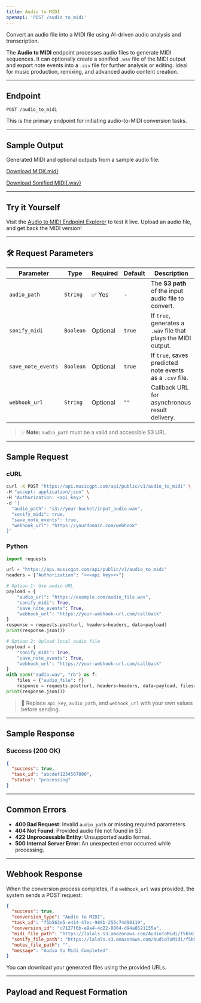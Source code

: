 ```yaml
---
title: Audio to MIDI
openapi: 'POST /audio_to_midi'
---
```


Convert an audio file into a MIDI file using AI-driven audio analysis and transcription.

The **Audio to MIDI** endpoint processes audio files to generate MIDI sequences. It can optionally create a sonified `.wav` file of the MIDI output and export note events into a `.csv` file for further analysis or editing.
Ideal for music production, remixing, and advanced audio content creation.

---

## Endpoint

```http
POST /audio_to_midi
```

This is the primary endpoint for initiating audio-to-MIDI conversion tasks.

---

## Sample Output

Generated MIDI and optional outputs from a sample audio file:

<a href="https://lalals.s3.amazonaws.com/AudioToMidi/f5b563e5-e414-47ec-989b-255c74d90119.mid" target="_blank">Download MIDI(.mid)</a>

<a href="https://lalals.s3.amazonaws.com/AudioToMidi/f5b563e5-e414-47ec-989b-255c74d90119.wav" target="_blank">Download Sonified MIDI(.wav)</a>

---

## Try it Yourself

Visit the [Audio to MIDI Endpoint Explorer](/api-documentation/endpoint/audio_to_midi) to test it live. Upload an audio file, and get back the MIDI version!

---

## 🛠️ Request Parameters

| Parameter         | Type      | Required | Default  | Description                                                                  |
|-------------------|-----------|----------|----------|------------------------------------------------------------------------------|
| `audio_path`      | `String`  | ✅ Yes   | -        | The **S3 path** of the input audio file to convert.                          |
| `sonify_midi`     | `Boolean` | Optional | `true`   | If `true`, generates a `.wav` file that plays the MIDI output.                |
| `save_note_events`| `Boolean` | Optional | `true`   | If `true`, saves predicted note events as a `.csv` file.                     |
| `webhook_url`     | `String`  | Optional | `""`     | Callback URL for asynchronous result delivery.                               |

> 💡 **Note:** `audio_path` must be a valid and accessible S3 URL.

---

## Sample Request

### cURL

```bash
curl -X POST "https://api.musicgpt.com/api/public/v1/audio_to_midi" \
-H "accept: application/json" \
-H "Authorization: <api_key>" \
-d '{
  "audio_path": "s3://your-bucket/input_audio.wav",
  "sonify_midi": true,
  "save_note_events": true,
  "webhook_url": "https://yourdomain.com/webhook"
}'
```

### Python

```python
import requests

url = "https://api.musicgpt.com/api/public/v1/audio_to_midi"
headers = {"Authorization": "<<<api key>>>"}

# Option 1: Use audio URL
payload = {
    "audio_url": "https://example.com/audio_file.wav",
    "sonify_midi": True,
    "save_note_events": True,
    "webhook_url": "https://your-webhook-url.com/callback"
}
response = requests.post(url, headers=headers, data=payload)
print(response.json())

# Option 2: Upload local audio file
payload = {
    "sonify_midi": True,
    "save_note_events": True,
    "webhook_url": "https://your-webhook-url.com/callback"
}
with open("audio.wav", "rb") as f:
    files = {"audio_file": f}
    response = requests.post(url, headers=headers, data=payload, files=files)
print(response.json())
```

> 🔐 Replace `api_key`, `audio_path`, and `webhook_url` with your own values before sending.

---

## Sample Response

### Success (200 OK)

```json
{
  "success": true,
  "task_id": "abcdef1234567890",
  "status": "processing"
}
```

---

## Common Errors

- **400 Bad Request**: Invalid `audio_path` or missing required parameters.
- **404 Not Found**: Provided audio file not found in S3.
- **422 Unprocessable Entity**: Unsupported audio format.
- **500 Internal Server Error**: An unexpected error occurred while processing.

---

## Webhook Response

When the conversion process completes, if a `webhook_url` was provided, the system sends a POST request:

```json
{
  "success": true, 
  "conversion_type": "Audio to MIDI", 
  "task_id": "f5b563e5-e414-47ec-989b-255c74d90119", 
  "conversion_id": "c7127f6b-e9a4-4d22-8804-d94a8521155a", 
  "midi_file_path": "https://lalals.s3.amazonaws.com/AudioToMidi/f5b563e5-e414-47ec-989b-255c74d90119.mid", 
  "sonify_file_path": "https://lalals.s3.amazonaws.com/AudioToMidi/f5b563e5-e414-47ec-989b-255c74d90119.wav", 
  "notes_file_path": "", 
  "message": "Audio to Midi Completed"
}
```

You can download your generated files using the provided URLs.

---

## Payload and Request Formation
